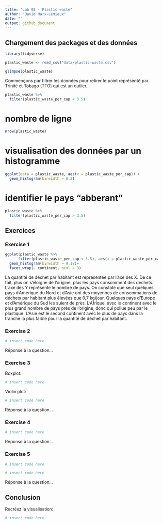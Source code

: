 ```yaml
---
title: "Lab 02 - Plastic waste"
author: "David Marx-Lemieux"
date: ""
output: github_document
---
```


## Chargement des packages et des données

```r
library(tidyverse) 
```

```r
plastic_waste <- read_csv("data/plastic-waste.csv")
```

```r
glimpse(plastic_waste)

```

Commençons par filtrer les données pour retirer le point représenté par Trinité et Tobago (TTO) qui est un outlier.

```r
plastic_waste %>%
  filter(plastic_waste_per_cap < 3.5)
```
# nombre de ligne

```r
nrow(plastic_waste)
```

# visualisation des données par un histogramme
```r
ggplot(data = plastic_waste, aes(x = plastic_waste_per_cap)) +
  geom_histogram(binwidth = 0.2)
```

# identifier le pays "abberant"
```r
plastic_waste %>%
  filter(plastic_waste_per_cap > 3.5)
```

## Exercices

### Exercise 1

```r
ggplot(plastic_waste %>%
      filter(plastic_waste_per_cap < 3.5), aes(x = plastic_waste_per_cap))+
  geom_histogram(binwidth = 0.18)+
  facet_wrap(~ continent, ncol = 3)
```

La quantité de déchet par habitant est représentée par l'axe des X. De ce fait, plus on s'éloigne de l'origine, plus les pays consomment des déchets. L'axe des Y représente le nombre de pays. On constate que seul quelques pays d'Amérique du Nord et d'Asie ont des moyennes de consommations de déchets par habitant plus élevées que 0,7 kg/jour. Quelques pays d'Europe et d'Amérique du Sud les suient de près. L'Afrique, avec le continent avec le plus grand nombre de pays près de l'origine, donc qui pollue peu par le plastique. L'Asie est le second continent avec le plus de pays dans la tranche la plus faible pour la quantité de déchet par habitant.

### Exercise 2

```r
# insert code here
```

Réponse à la question...

### Exercise 3

Boxplot:

```r
# insert code here
```

Violin plot:

```r
# insert code here
```

Réponse à la question...

### Exercise 4


```r
# insert code here
```

Réponse à la question...

### Exercise 5


```r
# insert code here
```

```r
# insert code here
```

Réponse à la question...

## Conclusion

Recréez la visualisation:

```r
# insert code here
```
